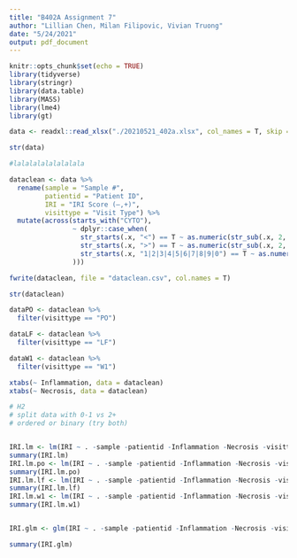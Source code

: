 ```yaml
---
title: "B402A Assignment 7"
author: "Lillian Chen, Milan Filipovic, Vivian Truong"
date: "5/24/2021"
output: pdf_document
---
```


```r
knitr::opts_chunk$set(echo = TRUE)
library(tidyverse)
library(stringr)
library(data.table)
library(MASS)
library(lme4)
library(gt)
```

```r

data <- readxl::read_xlsx("./20210521_402a.xlsx", col_names = T, skip = 1)

str(data)

#lalalalalalalalala

dataclean <- data %>% 
  rename(sample = "Sample #",
         patientid = "Patient ID",
         IRI = "IRI Score (–,+)",
         visittype = "Visit Type") %>% 
  mutate(across(starts_with("CYTO"),
                ~ dplyr::case_when(
                  str_starts(.x, "<") == T ~ as.numeric(str_sub(.x, 2, -2)),
                  str_starts(.x, ">") == T ~ as.numeric(str_sub(.x, 2, -2)) + 1,
                  str_starts(.x, "1|2|3|4|5|6|7|8|9|0") == T ~ as.numeric(.x)
                )))

fwrite(dataclean, file = "dataclean.csv", col.names = T)

str(dataclean)

```

```r

dataPO <- dataclean %>% 
  filter(visittype == "PO")

dataLF <- dataclean %>% 
  filter(visittype == "LF")

dataW1 <- dataclean %>% 
  filter(visittype == "W1")

xtabs(~ Inflammation, data = dataclean)
xtabs(~ Necrosis, data = dataclean)

# H2
# split data with 0-1 vs 2+
# ordered or binary (try both)

```



```r


```


```r

IRI.lm <- lm(IRI ~ . -sample -patientid -Inflammation -Necrosis -visittype, data = dataclean)
summary(IRI.lm)
IRI.lm.po <- lm(IRI ~ . -sample -patientid -Inflammation -Necrosis -visittype, data = dataPO)
summary(IRI.lm.po)
IRI.lm.lf <- lm(IRI ~ . -sample -patientid -Inflammation -Necrosis -visittype, data = dataLF)
summary(IRI.lm.lf)
IRI.lm.w1 <- lm(IRI ~ . -sample -patientid -Inflammation -Necrosis -visittype, data = dataW1)
summary(IRI.lm.w1)


IRI.glm <- glm(IRI ~ . -sample -patientid -Inflammation -Necrosis -visittype, family = binomial(link = "logit"), data = dataclean)

summary(IRI.glm)

```

